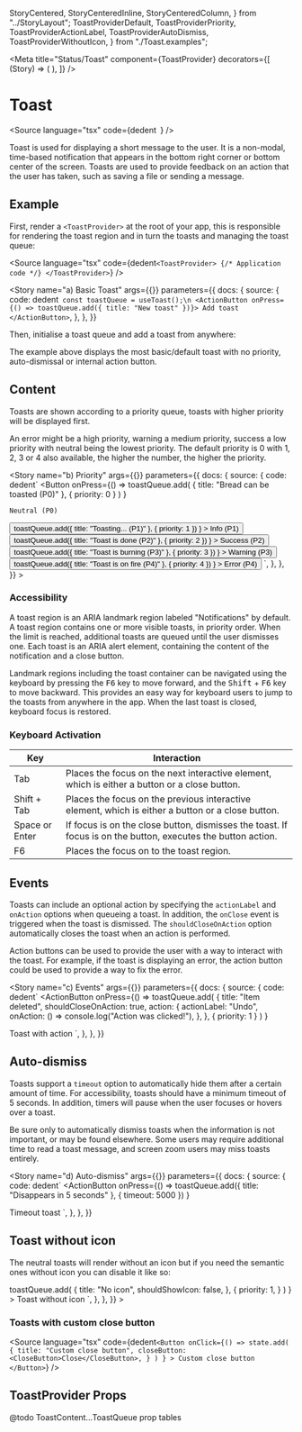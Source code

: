   StoryCentered,
  StoryCenteredInline,
  StoryCenteredColumn,
} from "../StoryLayout";
  ToastProviderDefault,
  ToastProviderPriority,
  ToastProviderActionLabel,
  ToastProviderAutoDismiss,
  ToastProviderWithoutIcon,
} from "./Toast.examples";

<Meta
  title="Status/Toast"
  component={ToastProvider}
  decorators={[
    (Story) => (
      <StoryCenteredColumn>
        <Story />
      </StoryCenteredColumn>
    ),
  ]}
/>

# Toast

<Source
  language="tsx"
  code={dedent`
  `}
/>

Toast is used for displaying a short message to the user. It is a non-modal, time-based notification that appears in the bottom right corner or bottom center of the screen. Toasts are used to provide feedback on an action that the user has taken, such as saving a file or sending a message.

## Example

First, render a `<ToastProvider>` at the root of your app, this is responsible for rendering the toast region and in turn the toasts and managing the toast queue:

<Source
  language="tsx"
  code={dedent`
<ToastProvider>
  {/* Application code */}
</ToastProvider>
  `}
/>

<Story
  name="a) Basic Toast"
  args={{}}
  parameters={{
    docs: {
      source: {
        code: dedent`
const toastQueue = useToast();\n
<ActionButton onPress={() => toastQueue.add({ title: "New toast" })}>
  Add toast
</ActionButton>`,
      },
    },
  }}
>
  <ToastProviderDefault />
</Story>

Then, initialise a toast queue and add a toast from anywhere:

<Source language="tsx" id="status-toast--a-basic-toast" />

The example above displays the most basic/default toast with no priority, auto-dismissal or internal action button.

## Content

Toasts are shown according to a priority queue, toasts with higher priority will be displayed first.

An error might be a high priority, warning a medium priority, success a low priority with neutral being the lowest priority.
The default priority is 0 with 1, 2, 3 or 4 also available, the higher the number, the higher the priority.

<Story
  name="b) Priority"
  args={{}}
  parameters={{
    docs: {
      source: {
        code: dedent`
<ButtonGroup variant="secondary">
  <Button
    onPress={() =>
      toastQueue.add(
        { title: "Bread can be toasted (P0)" },
        { priority: 0 }
      )
    }
  >
    Neutral (P0)
  </Button>
  <Button
    onPress={() =>
      toastQueue.add({ title: "Toasting... (P1)" }, { priority: 1 })
    }
  >
    Info (P1)
  </Button>
  <Button
    onPress={() =>
      toastQueue.add({ title: "Toast is done (P2)" }, { priority: 2 })
    }
  >
    Success (P2)
  </Button>
  <Button
    onPress={() =>
      toastQueue.add({ title: "Toast is burning (P3)" }, { priority: 3 })
    }
  >
    Warning (P3)
  </Button>
  <Button
    onPress={() =>
      toastQueue.add({ title: "Toast is on fire (P4)" }, { priority: 4 })
    }
  >
    Error (P4)
  </Button>
</ButtonGroup>`,
      },
    },
  }}
>
  <ToastProviderPriority />
</Story>

<Source language="tsx" id="status-toast--b-priority" />

### Accessibility

A toast region is an ARIA landmark region labeled "Notifications" by default. A toast region contains one or more visible toasts, in priority order. When the limit is reached, additional toasts are queued until the user dismisses one. Each toast is an ARIA alert element, containing the content of the notification and a close button.

Landmark regions including the toast container can be navigated using the keyboard by pressing the <kbd>F6</kbd> key to move forward, and the <kbd>Shift</kbd> + <kbd>F6</kbd> key to move backward. This provides an easy way for keyboard users to jump to the toasts from anywhere in the app. When the last toast is closed, keyboard focus is restored.

### Keyboard Activation

| Key            | Interaction                                                                                                  |
| -------------- | ------------------------------------------------------------------------------------------------------------ |
| Tab            | Places the focus on the next interactive element, which is either a button or a close button.                |
| Shift + Tab    | Places the focus on the previous interactive element, which is either a button or a close button.            |
| Space or Enter | If focus is on the close button, dismisses the toast. If focus is on the button, executes the button action. |
| F6             | Places the focus on to the toast region.                                                                     |

## Events

Toasts can include an optional action by specifying the `actionLabel` and `onAction` options when queueing a toast. In addition, the `onClose` event is triggered when the toast is dismissed. The `shouldCloseOnAction` option automatically closes the toast when an action is performed.

Action buttons can be used to provide the user with a way to interact with the toast. For example, if the toast is displaying an error, the action button could be used to provide a way to fix the error.

<Story
  name="c) Events"
  args={{}}
  parameters={{
    docs: {
      source: {
        code: dedent`
<ActionButton
  onPress={() =>
    toastQueue.add(
      {
        title: "Item deleted",
        shouldCloseOnAction: true,
        action: {
          actionLabel: "Undo",
          onAction: () => console.log("Action was clicked!"),
        },
      },
      { priority: 1 }
    )
  }
>
  Toast with action
</ActionButton>`,
      },
    },
  }}
>
  <ToastProviderActionLabel />
</Story>

<Source language="tsx" id="status-toast--c-events" />

## Auto-dismiss

Toasts support a `timeout` option to automatically hide them after a certain amount of time. For accessibility, toasts should have a minimum timeout of 5 seconds. In addition, timers will pause when the user focuses or hovers over a toast.

Be sure only to automatically dismiss toasts when the information is not important, or may be found elsewhere. Some users may require additional time to read a toast message, and screen zoom users may miss toasts entirely.

<Story
  name="d) Auto-dismiss"
  args={{}}
  parameters={{
    docs: {
      source: {
        code: dedent`
<ActionButton
  onPress={() =>
    toastQueue.add({ title: "Disappears in 5 seconds" }, { timeout: 5000 })
  }
>
  Timeout toast
</ActionButton>`,
      },
    },
  }}
>
  <ToastProviderAutoDismiss />
</Story>

<Source language="tsx" id="status-toast--d-auto-dismiss" />

## Toast without icon

The neutral toasts will render without an icon but if you need the semantic ones without icon you can disable it like so:

<Preview>
  <Story
    name="f) No icon"
    args={{}}
    parameters={{
      docs: {
        source: {
          code: dedent`
<ActionButton
  onPress={() =>
    toastQueue.add(
      {
        title: "No icon",
        shouldShowIcon: false,
      },
      {
        priority: 1,
      }
    )
  }
>
  Toast without icon
</ActionButton>`,
        },
      },
    }}
  >
    <ToastProviderWithoutIcon />
  </Story>
</Preview>

<Source language="tsx" id="data-toast--f-toast-no-icon" />

### Toasts with custom close button

<Source
  language="tsx"
  code={dedent`
    <Button
        onClick={() =>
          state.add(
            {
              title: "Custom close button",
              closeButton: <CloseButton>Close</CloseButton>,
            }
          )
        }
      >
        Custom close button
      </Button>
  `}
/>

## ToastProvider Props

<ArgsTable of={ToastProvider} />

@todo ToastContent...ToastQueue prop tables

